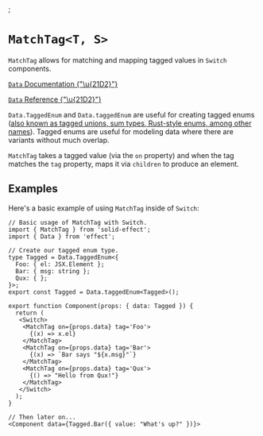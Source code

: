 

<Meta of={MatchTagStories} />;

# `MatchTag<T, S>`

`MatchTag` allows for matching and mapping tagged values in `Switch` components.

[`Data` Documentation {"\u{21D2}"}](https://effect.website/docs/data-types/data/)

[`Data` Reference {"\u{21D2}"}](https://effect-ts.github.io/effect/effect/Data.ts.html)

`Data.TaggedEnum` and `Data.taggedEnum` are useful for creating tagged enums
([also known as tagged unions, sum types, Rust-style enums, among other names](https://en.wikipedia.org/wiki/Tagged_union)).
Tagged enums are useful for modeling data where there are variants without much overlap.

`MatchTag` takes a tagged value (via the `on` property) and when the tag matches the `tag` property,
maps it via `children` to produce an element.

<ArgTypes of={MatchTagStories} />

## Examples

Here's a basic example of using `MatchTag` inside of `Switch`:

```tsx
// Basic usage of MatchTag with Switch.
import { MatchTag } from 'solid-effect';
import { Data } from 'effect';

// Create our tagged enum type.
type Tagged = Data.TaggedEnum<{
  Foo: { el: JSX.Element };
  Bar: { msg: string };
  Qux: { };
}>;
export const Tagged = Data.taggedEnum<Tagged>();

export function Component(props: { data: Tagged }) {
  return (
   <Switch>
    <MatchTag on={props.data} tag='Foo'>
      {(x) => x.el}
    </MatchTag>
    <MatchTag on={props.data} tag='Bar'>
      {(x) => `Bar says "${x.msg}"`}
    </MatchTag>
    <MatchTag on={props.data} tag='Qux'>
      {() => "Hello from Qux!"}
    </MatchTag>
   </Switch>
  );
}

// Then later on...
<Component data={Tagged.Bar({ value: "What's up?" })}>
```

<Canvas of={MatchTagStories.Basic} />
